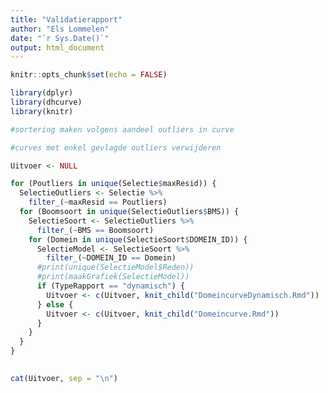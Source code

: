 ```yaml
---
title: "Validatierapport"
author: "Els Lommelen"
date: "`r Sys.Date()`"
output: html_document
---
```


```r
knitr::opts_chunk$set(echo = FALSE)
```

```r
library(dplyr)
library(dhcurve)
library(knitr)

```

```r

#sortering maken volgens aandeel outliers in curve

#curves met enkel gevlagde outliers verwijderen

Uitvoer <- NULL

for (Poutliers in unique(Selectie$maxResid)) {
  SelectieOutliers <- Selectie %>%
    filter_(~maxResid == Poutliers)
  for (Boomsoort in unique(SelectieOutliers$BMS)) {
    SelectieSoort <- SelectieOutliers %>%
      filter_(~BMS == Boomsoort)
    for (Domein in unique(SelectieSoort$DOMEIN_ID)) {
      SelectieModel <- SelectieSoort %>%
        filter_(~DOMEIN_ID == Domein)
      #print(unique(SelectieModel$Reden))
      #print(maakGrafiek(SelectieModel))
      if (TypeRapport == "dynamisch") {
        Uitvoer <- c(Uitvoer, knit_child("DomeincurveDynamisch.Rmd"))
      } else {
        Uitvoer <- c(Uitvoer, knit_child("Domeincurve.Rmd"))
      }
    }
  }
}
  

```

```r

cat(Uitvoer, sep = "\n")

```

